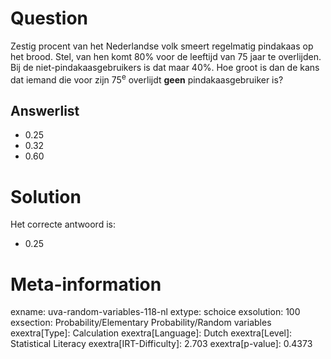 Question
========

Zestig procent van het Nederlandse volk smeert regelmatig pindakaas op
het brood. Stel, van hen komt 80% voor de leeftijd van 75 jaar te
overlijden. Bij de niet-pindakaasgebruikers is dat maar 40%. Hoe groot
is dan de kans dat iemand die voor zijn 75^e^ overlijdt **geen**
pindakaasgebruiker is?


Answerlist
----------

* 0.25
* 0.32
* 0.60

Solution
========

Het correcte antwoord is: 

* 0.25

Meta-information
================
exname: uva-random-variables-118-nl
extype: schoice
exsolution: 100
exsection: Probability/Elementary Probability/Random variables
exextra[Type]: Calculation
exextra[Language]: Dutch
exextra[Level]: Statistical Literacy
exextra[IRT-Difficulty]: 2.703
exextra[p-value]: 0.4373
